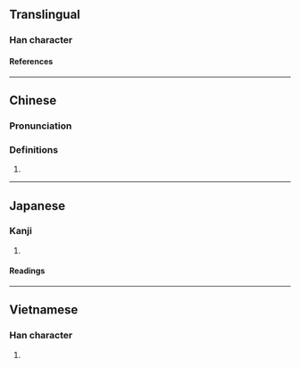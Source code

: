 {{character info/new}}
==Translingual==

===Han character===
{{Han char|rn=18|rad=刀|as=05|sn=7|four=|canj=SRLN,XSRLN|ids=⿰召刂}}

====References====
{{Han ref|kx=0138.030|dkj=01916|dj=0311.050|hdz=10332.010|uh=521F}}

----

==Chinese==
{{zh-forms}}

===Pronunciation===
{{zh-pron
|m=diāo
|c=diu1
|mc=
|oc=
|ma=
|cat=
}}

===Definitions===
{{zh-hanzi}}

# {{rfdef|lang=zh}}

----

==Japanese==

===Kanji===
{{ja-kanji|grade=|rs=刀05}}

# {{defn|lang=ja|sort=刀05}}

====Readings====
{{ja-readings
|on=ちょう
|kun=たつ
}}

----

==Vietnamese==

===Han character===
{{vi-readings|rs=刀05|reading=xẻo}}

# {{defn|lang=vi|sort=刀05}}
